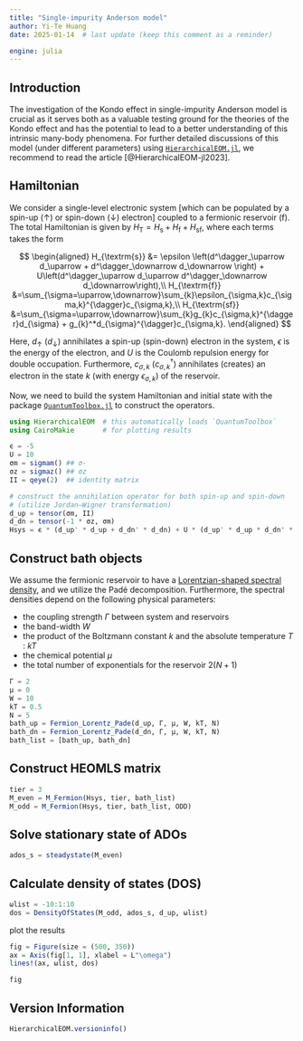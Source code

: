 ```yaml
---
title: "Single-impurity Anderson model"
author: Yi-Te Huang
date: 2025-01-14  # last update (keep this comment as a reminder)

engine: julia
---
```


## Introduction

The investigation of the Kondo effect in single-impurity Anderson model is crucial as it serves both as a valuable testing ground for the theories of the Kondo effect and has the potential to lead to a better understanding of this intrinsic many-body phenomena. For further detailed discussions of this model (under different parameters) using [`HierarchicalEOM.jl`](https://github.com/qutip/HierarchicalEOM.jl), we recommend to read the article [@HierarchicalEOM-jl2023].

## Hamiltonian

We consider a single-level electronic system [which can be populated by a spin-up ($\uparrow$) or spin-down ($\downarrow$) electron] coupled to a fermionic reservoir ($\textrm{f}$). The total Hamiltonian is given by $H_{\textrm{T}}=H_\textrm{s}+H_\textrm{f}+H_\textrm{sf}$, where each terms takes the form

$$
\begin{aligned}
H_{\textrm{s}}  &= \epsilon \left(d^\dagger_\uparrow d_\uparrow + d^\dagger_\downarrow d_\downarrow \right) + U\left(d^\dagger_\uparrow d_\uparrow d^\dagger_\downarrow d_\downarrow\right),\\
H_{\textrm{f}}  &=\sum_{\sigma=\uparrow,\downarrow}\sum_{k}\epsilon_{\sigma,k}c_{\sigma,k}^{\dagger}c_{\sigma,k},\\
H_{\textrm{sf}} &=\sum_{\sigma=\uparrow,\downarrow}\sum_{k}g_{k}c_{\sigma,k}^{\dagger}d_{\sigma} + g_{k}^*d_{\sigma}^{\dagger}c_{\sigma,k}.
\end{aligned}
$$

Here, $d_\uparrow$ $(d_\downarrow)$ annihilates a spin-up (spin-down) electron in the system, $\epsilon$ is the energy of the electron, and $U$ is the Coulomb repulsion energy for double occupation. Furthermore, $c_{\sigma,k}$ $(c_{\sigma,k}^{\dagger})$ annihilates (creates) an electron in the state $k$ (with energy $\epsilon_{\sigma,k}$) of the reservoir.

Now, we need to build the system Hamiltonian and initial state with the package [`QuantumToolbox.jl`](https://github.com/qutip/QuantumToolbox.jl) to construct the operators.

```julia
using HierarchicalEOM  # this automatically loads `QuantumToolbox`
using CairoMakie       # for plotting results
```

```julia
ϵ = -5
U = 10
σm = sigmam() ## σ-
σz = sigmaz() ## σz
II = qeye(2)  ## identity matrix

# construct the annihilation operator for both spin-up and spin-down
# (utilize Jordan–Wigner transformation)
d_up = tensor(σm, II)
d_dn = tensor(-1 * σz, σm)
Hsys = ϵ * (d_up' * d_up + d_dn' * d_dn) + U * (d_up' * d_up * d_dn' * d_dn)
```

## Construct bath objects

We assume the fermionic reservoir to have a [Lorentzian-shaped spectral density](https://qutip.org/HierarchicalEOM.jl/stable/bath_fermion/Fermion_Lorentz/#doc-Fermion-Lorentz), and we utilize the Padé decomposition. Furthermore, the spectral densities depend on the following physical parameters:

- the coupling strength $\Gamma$ between system and reservoirs
- the band-width $W$
- the product of the Boltzmann constant $k$ and the absolute temperature $T$ : $kT$
- the chemical potential $\mu$
- the total number of exponentials for the reservoir $2(N + 1)$

```julia
Γ = 2
μ = 0
W = 10
kT = 0.5
N = 5
bath_up = Fermion_Lorentz_Pade(d_up, Γ, μ, W, kT, N)
bath_dn = Fermion_Lorentz_Pade(d_dn, Γ, μ, W, kT, N)
bath_list = [bath_up, bath_dn]
```

## Construct HEOMLS matrix

```julia
tier = 3
M_even = M_Fermion(Hsys, tier, bath_list)
M_odd = M_Fermion(Hsys, tier, bath_list, ODD)
```

## Solve stationary state of ADOs

```julia
ados_s = steadystate(M_even)
```

## Calculate density of states (DOS)

```julia
ωlist = -10:1:10
dos = DensityOfStates(M_odd, ados_s, d_up, ωlist)
```

plot the results

```julia
fig = Figure(size = (500, 350))
ax = Axis(fig[1, 1], xlabel = L"\omega")
lines!(ax, ωlist, dos)

fig
```

## Version Information
```julia
HierarchicalEOM.versioninfo()
```
